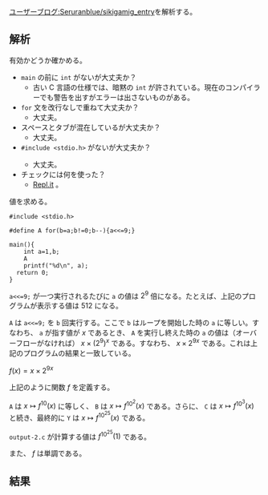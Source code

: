 [https://googology.wikia.org/ja/wiki/%E3%83%A6%E3%83%BC%E3%82%B6%E3%83%BC%E3%83%96%E3%83%AD%E3%82%B0:Seruranblue/sikigamig_entry?oldid=23186 ユーザーブログ:Seruranblue/sikigamig_entry]を解析する。

== 解析 ==

有効かどうか確かめる。

* <code>main</code> の前に <code>int</code> がないが大丈夫か？
** 古い C 言語の仕様では、暗黙の <code>int</code> が許されている。現在のコンパイラーでも警告を出すがエラーは出さないものがある。
* <code>for</code> 文を改行なしで重ねて大丈夫か？
** 大丈夫。
* スペースとタブが混在しているが大丈夫か？
** 大丈夫。
* <code><nowiki>#include <stdio.h><nowiki></code> がないが大丈夫か？
** 大丈夫。
* チェックには何を使った？
** [https://repl.it/languages/c Repl.it] 。

値を求める。

<pre>
#include <stdio.h>

#define A for(b=a;b!=0;b--){a<<=9;}

main(){
    int a=1,b;
    A
	printf("%d\n", a);
  return 0;
}
</pre>

<code>a<<=9;</code> が一つ実行されるたびに <code>a</code> の値は <math> 2 ^ 9 </math> 倍になる。たとえば、上記のプログラムが表示する値は <math> 512 </math> になる。

<code>A</code> は <code>a<<=9;</code> を <code>b</code> 回実行する。ここで <code>b</code> はループを開始した時の <code>a</code> に等しい。すなわち、 <code>a</code> が指す値が <math> x </math> であるとき、 <code>A</code> を実行し終えた時の <code>a</code> の値は（オーバーフローがなければ） <math> x \times { ( 2 ^ 9 ) } ^ x </math> である。すなわち、 <math> x \times 2 ^ { 9 x } </math> である。これは上記のプログラムの結果と一致している。

<math display="block"> f ( x ) = x \times 2 ^ { 9 x } </math>

上記のように関数 <math> f </math> を定義する。

<code>A</code> は <math> x \mapsto f ^ { 10 } ( x ) </math> に等しく、 <code>B</code> は <math> x \mapsto f ^ { { 10 } ^ 2 } ( x ) </math> である。さらに、 <code>C</code> は <math> x \mapsto f ^ { { 10 } ^ 3 } ( x ) </math> と続き、最終的に <code>Y</code> は <math> x \mapsto f ^ { { 10 } ^ { 25 } } ( x ) </math> である。

<code>output-2.c</code> が計算する値は <math> f ^ { { 10 } ^ { 25 } } ( 1 ) </math> である。

また、 <math> f </math> は単調である。

== 結果 ==
